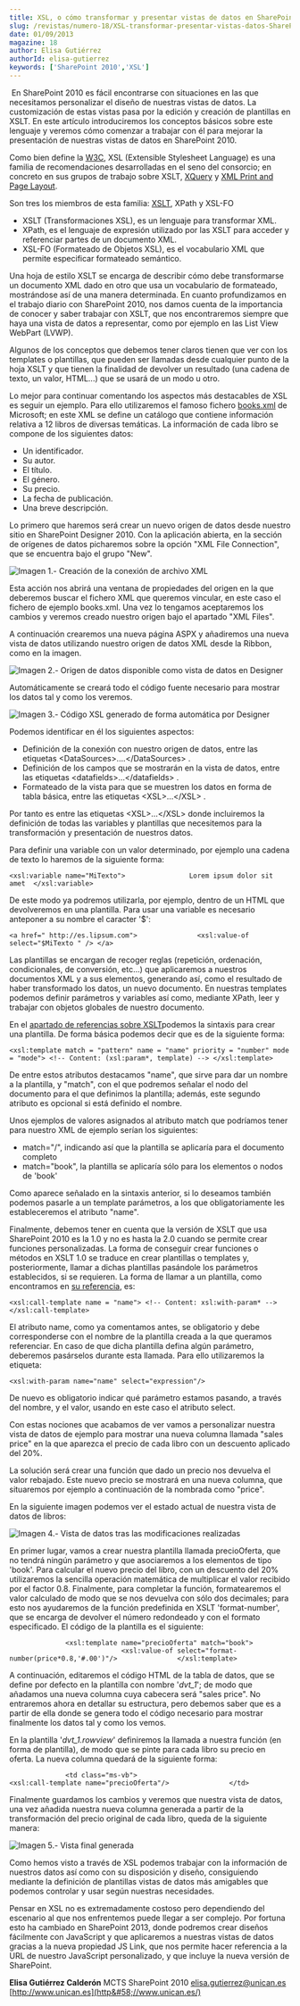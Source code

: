 ```yaml
---
title: XSL, o cómo transformar y presentar vistas de datos en SharePoint 2010
slug: /revistas/numero-18/XSL-transformar-presentar-vistas-datos-SharePoint-2010
date: 01/09/2013
magazine: 18
author: Elisa Gutiérrez
authorId: elisa-gutierrez
keywords: ['SharePoint 2010','XSL']
---
```



<ArticleHeader frontmatter={props.pageContext.frontmatter} />



​ En SharePoint 2010 es fácil encontrarse con situaciones en las que necesitamos personalizar el diseño de nuestras vistas de datos. La customización de estas vistas pasa por la edición y creación de plantillas en XSLT. En este artículo introduciremos los conceptos básicos sobre este lenguaje y veremos cómo comenzar a trabajar con él para mejorar la presentación de nuestras vistas de datos en SharePoint 2010.

Como bien define la [W3C](http&#58;//www.w3.org/Style/XSL/), XSL (Extensible Stylesheet Language) es una familia de recomendaciones desarrolladas en el seno del consorcio; en concreto en sus grupos de trabajo sobre XSLT, [XQuery](http&#58;//www.w3.org/XML/Query/) y [XML Print and Page Layout](http&#58;//www.w3.org/XML/XPPL/).

Son tres los miembros de esta familia: [XSLT](http&#58;//www.w3.org/TR/xslt), XPath y XSL-FO

- XSLT (Transformaciones XSL), es un lenguaje para transformar XML.
- XPath, es el lenguaje de expresión utilizado por las XSLT para acceder y referenciar partes de un documento XML.
- XSL-FO (Formateado de Objetos XSL), es el vocabulario XML que permite especificar formateado semántico.


Una hoja de estilo XSLT se encarga de describir cómo debe transformarse un documento XML dado en otro que usa un vocabulario de formateado, mostrándose así de una manera determinada. En cuanto profundizamos en el trabajo diario con SharePoint 2010, nos damos cuenta de la importancia de conocer y saber trabajar con XSLT, que nos encontraremos siempre que haya una vista de datos a representar, como por ejemplo en las List View WebPart (LVWP).

Algunos de los conceptos que debemos tener claros tienen que ver con los templates o plantillas, que pueden ser llamadas desde cualquier punto de la hoja XSLT y que tienen la finalidad de devolver un resultado (una cadena de texto, un valor, HTML...) que se usará de un modo u otro.

Lo mejor para continuar comentando los aspectos más destacables de XSL es seguir un ejemplo. Para ello utilizaremos el famoso fichero [books.xml](http&#58;//msdn.microsoft.com/en-us/library/windows/desktop/ms762271%28v=vs.85%29.aspx) de Microsoft; en este XML se define un catálogo que contiene información relativa a 12 libros de diversas temáticas. La información de cada libro se compone de los siguientes datos:

- Un identificador.
- Su autor.
- El título.
- El género.
- Su precio.
- La fecha de publicación.
- Una breve descripción.


Lo primero que haremos será crear un nuevo origen de datos desde nuestro sitio en SharePoint Designer 2010. Con la aplicación abierta, en la sección de orígenes de datos picharemos sobre la opción "XML File Connection", que se encuentra bajo el grupo "New".

![Imagen 1.- Creación de la conexión de archivo XML](../../../images/numero18/XSL-transformar-presentar-vistas-datos-SharePoint-2010/imagen1.jpg)

Esta acción nos abrirá una ventana de propiedades del origen en la que deberemos buscar el fichero XML que queremos vincular, en este caso el fichero de ejemplo books.xml. Una vez lo tengamos aceptaremos los cambios y veremos creado nuestro origen bajo el apartado "XML Files".

A continuación crearemos una nueva página ASPX y añadiremos una nueva vista de datos utilizando nuestro origen de datos XML desde la Ribbon, como en la imagen.

![Imagen 2.- Origen de datos disponible como vista de datos en Designer](../../../images/numero18/XSL-transformar-presentar-vistas-datos-SharePoint-2010/imagen2.jpg)

Automáticamente se creará todo el código fuente necesario para mostrar los datos tal y como los veremos.

![Imagen 3.- Código XSL generado de forma automática por Designer](../../../images/numero18/XSL-transformar-presentar-vistas-datos-SharePoint-2010/imagen3.jpg)

Podemos identificar en él los siguientes aspectos:

- Definición de la conexión con nuestro origen de datos, entre las etiquetas &lt;DataSources&gt;….&lt;/DataSources&gt; .
- Definición de los campos que se mostrarán en la vista de datos, entre las etiquetas &lt;datafields&gt;…&lt;/datafields&gt; .
- Formateado de la vista para que se muestren los datos en forma de tabla básica, entre las etiquetas &lt;XSL&gt;…&lt;/XSL&gt; .


Por tanto es entre las etiquetas &lt;XSL&gt;…&lt;/XSL&gt; donde incluiremos la definición de todas las variables y plantillas que necesitemos para la transformación y presentación de nuestros datos.

Para definir una variable con un valor determinado, por ejemplo una cadena de texto lo haremos de la siguiente forma:

```
<xsl:variable name="MiTexto">                Lorem ipsum dolor sit amet  </xsl:variable>
```

De este modo ya podremos utilizarla, por ejemplo, dentro de un HTML que devolveremos en una plantilla. Para usar una variable es necesario anteponer a su nombre el caracter '$':

```
<a href=" http://es.lipsum.com">               <xsl:value-of select="$MiTexto " /> </a>
```

Las plantillas se encargan de recoger reglas (repetición, ordenación, condicionales, de conversión, etc…) que aplicaremos a nuestros documentos XML y a sus elementos, generando así, como el resultado de haber transformado los datos, un nuevo documento. En nuestras templates podemos definir parámetros y variables así como, mediante XPath, leer y trabajar con objetos globales de nuestro documento.

En el [apartado de referencias sobre XSLT](http&#58;//www.w3.org/TR/xslt)podemos la sintaxis para crear una plantilla. De forma básica podemos decir que es de la siguiente forma:

```
<xsl:template match = "pattern" name = "name" priority = "number" mode = "mode"> <!-- Content: (xsl:param*, template) --> </xsl:template> 
```

De entre estos atributos destacamos "name", que sirve para dar un nombre a la plantilla, y "match", con el que podremos señalar el nodo del documento para el que definimos la plantilla; además, este segundo atributo es opcional si está definido el nombre.

Unos ejemplos de valores asignados al atributo match que podríamos tener para nuestro XML de ejemplo serían los siguientes:

- match="/", indicando así que la plantilla se aplicaría para el documento completo
- match="book", la plantilla se aplicaría sólo para los elementos o nodos de 'book'


Como aparece señalado en la sintaxis anterior, si lo deseamos también podemos pasarle a un template parámetros, a los que obligatoriamente les estableceremos el atributo "name".

Finalmente, debemos tener en cuenta que la versión de XSLT que usa SharePoint 2010 es la 1.0 y no es hasta la 2.0 cuando se permite crear funciones personalizadas. La forma de conseguir crear funciones o métodos en XSLT 1.0 se traduce en crear plantillas o templates y, posteriormente, llamar a dichas plantillas pasándole los parámetros establecidos, si se requieren. La forma de llamar a un plantilla, como encontramos en [su referencia](http&#58;//www.w3.org/TR/xslt), es:

```
<xsl:call-template name = "name"> <!-- Content: xsl:with-param* --> </xsl:call-template> 
```

El atributo name, como ya comentamos antes, se obligatorio y debe corresponderse con el nombre de la plantilla creada a la que queramos referenciar. En caso de que dicha plantilla defina algún parámetro, deberemos pasárselos durante esta llamada. Para ello utilizaremos la etiqueta:

```
<xsl:with-param name="name" select="expression"/> 
```

De nuevo es obligatorio indicar qué parámetro estamos pasando, a través del nombre, y el valor, usando en este caso el atributo select.

Con estas nociones que acabamos de ver vamos a personalizar nuestra vista de datos de ejemplo para mostrar una nueva columna llamada "sales price" en la que aparezca el precio de cada libro con un descuento aplicado del 20%.

La solución será crear una función que dado un precio nos devuelva el valor rebajado. Este nuevo precio se mostrará en una nueva columna, que situaremos por ejemplo a continuación de la nombrada como "price".

En la siguiente imagen podemos ver el estado actual de nuestra vista de datos de libros:

![Imagen 4.- Vista de datos tras las modificaciones realizadas](../../../images/numero18/XSL-transformar-presentar-vistas-datos-SharePoint-2010/imagen4.jpg)

En primer lugar, vamos a crear nuestra plantilla llamada precioOferta, que no tendrá ningún parámetro y que asociaremos a los elementos de tipo 'book'. Para calcular el nuevo precio del libro, con un descuento del 20% utilizaremos la sencilla operación matemática de multiplicar el valor recibido por el factor 0.8. Finalmente, para completar la función, formatearemos el valor calculado de modo que se nos devuelva con sólo dos decimales; para esto nos ayudaremos de la función predefinida en XSLT 'format-number', que se encarga de devolver el número redondeado y con el formato especificado. El código de la plantilla es el siguiente:

```
              <xsl:template name="precioOferta" match="book">                              <xsl:value-of select="format-number(price*0.8,'#.00')"/>               </xsl:template>
```

A continuación, editaremos el código HTML de la tabla de datos, que se define por defecto en la plantilla con nombre '*dvt\_1*'; de modo que añadamos una nueva columna cuya cabecera será "sales price". No entraremos ahora en detallar su estructura, pero debemos saber que es a partir de ella donde se genera todo el código necesario para mostrar finalmente los datos tal y como los vemos.

En la plantilla '*dvt\_1.rowview*' definiremos la llamada a nuestra función (en forma de plantilla), de modo que se pinte para cada libro su precio en oferta. La nueva columna quedará de la siguiente forma:

```
              <td class="ms-vb">                             <xsl:call-template name="precioOferta"/>               </td> 
```

Finalmente guardamos los cambios y veremos que nuestra vista de datos, una vez añadida nuestra nueva columna generada a partir de la transformación del precio original de cada libro, queda de la siguiente manera:

![Imagen 5.- Vista final generada](../../../images/numero18/XSL-transformar-presentar-vistas-datos-SharePoint-2010/imagen5.jpg)

Como hemos visto a través de XSL podemos trabajar con la información de nuestros datos así como con su disposición y diseño, consiguiendo mediante la definición de plantillas vistas de datos más amigables que podemos controlar y usar según nuestras necesidades.

Pensar en XSL no es extremadamente costoso pero dependiendo del escenario al que nos enfrentemos puede llegar a ser complejo. Por fortuna esto ha cambiado en SharePoint 2013, donde podremos crear diseños fácilmente con JavaScript y que aplicaremos a nuestras vistas de datos gracias a la nueva propiedad JS Link, que nos permite hacer referencia a la URL de nuestro JavaScript personalizado, y que incluye la nueva versión de SharePoint.

**Elisa Gutiérrez Calderón**
 MCTS SharePoint 2010 
[elisa.gutierrez@unican.es](mailto&#58;elisa.gutierrez@unican.es) 
 [http://www.unican.es](http&#58;//www.unican.es/)


